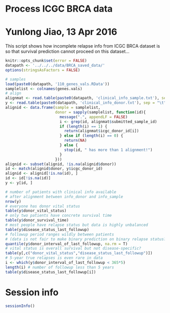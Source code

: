 # Process ICGC BRCA data
# Yunlong Jiao, 13 Apr 2016

This script shows how incomplete relapse info from ICGC BRCA dataset is so that survival prediction cannot proceed on this dataset...

```r
knitr::opts_chunk$set(error = FALSE)
datapath <- '../../../data/BRCA_saved_data/'
options(stringsAsFactors = FALSE)
```

```r
# samples
load(paste0(datapath, '110_genes_vals.RData'))
samplelist <- colnames(genes.vals)
# align
alignmat <- read.table(paste0(datapath, 'clinical_info_sample.txt'), sep = "\t", quote = "\"", header = TRUE)
y <- read.table(paste0(datapath, 'clinical_info_donor.txt'), sep = "\t", quote = "\"", header = TRUE)
alignid <- data.frame(sample = samplelist, 
                      donor = sapply(samplelist, function(id){
                        message(".", appendLF = FALSE)
                        i <- grep(id, alignmat$submitted_sample_id)
                        if (length(i) == 1) {
                          return(alignmat$icgc_donor_id[i])
                        } else if (length(i) == 0) {
                          return(NA)
                        } else {
                          stop(id, " has more than 1 alignment!")
                        }
                      }))
alignid <- subset(alignid, !is.na(alignid$donor))
id <- match(alignid$donor, y$icgc_donor_id)
alignid <- alignid[!is.na(id), ]
id <- id[!is.na(id)]
y <- y[id, ]
```

```r
# number of patients with clinical info available 
# after alignment between info_donor and info_sample
nrow(y)
# everyone has donor vital status
table(y$donor_vital_status)
# only two patients have concrete survival time
table(y$donor_survival_time)
# most people have relapse status but data is highly unbalanced
table(y$disease_status_last_followup)
# followup period ranges wildly between patients
# (data is not fair to make binary prediction on binary relapse status?)
quantile(y$donor_interval_of_last_followup, na.rm = T)
# vital status is overall survival but not disease-specific?
table(y[,c("donor_vital_status","disease_status_last_followup")])
# 5-year true relapses is even rare in data
i <- which(y$donor_interval_of_last_followup < 365*5)
length(i) # number of followup less than 5 years
table(y$disease_status_last_followup[i])
```

# Session info

```r
sessionInfo()
```
